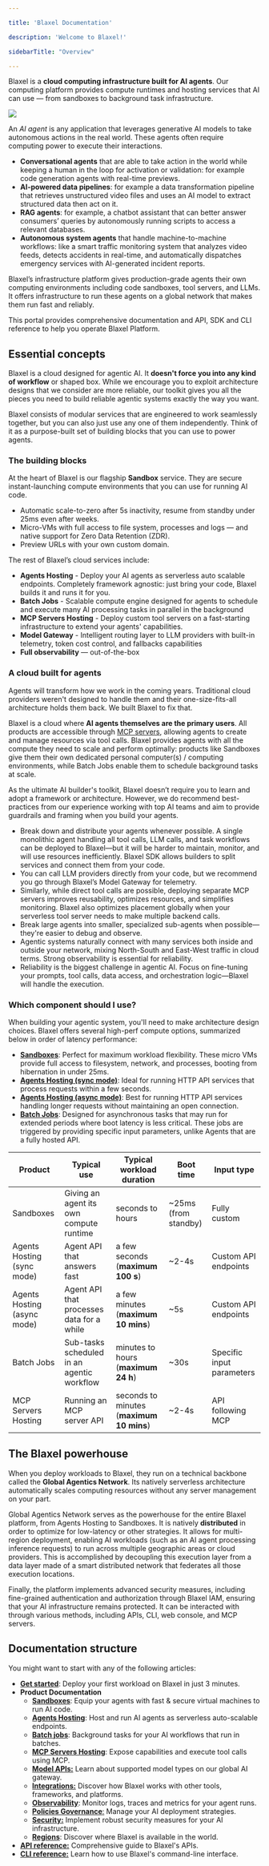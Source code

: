 ```yaml
---

title: 'Blaxel Documentation'

description: 'Welcome to Blaxel!'

sidebarTitle: "Overview"

---
```


Blaxel is a **cloud computing infrastructure built for AI agents**. Our computing platform provides compute runtimes and hosting services that AI can use — from sandboxes to background task infrastructure.

<Frame>
<img src="/img/general/overview-2025-05.png" />
</Frame>

An *AI agent* is any application that leverages generative AI models to take autonomous actions in the real world. These agents often require computing power to execute their interactions.

<Accordion title="Some examples of agents include…">

- **Conversational agents** that are able to take action in the world while keeping a human in the loop for activation or validation: for example code generation agents with real-time previews.
- **AI-powered data pipelines**: for example a data transformation pipeline that retrieves unstructured video files and uses an AI model to extract structured data then act on it.
- **RAG agents**: for example, a chatbot assistant that can better answer consumers’ queries by autonomously running scripts to access a relevant databases.
- **Autonomous system agents** that handle machine-to-machine workflows: like a smart traffic monitoring system that analyzes video feeds, detects accidents in real-time, and automatically dispatches emergency services with AI-generated incident reports.

Blaxel’s infrastructure platform gives production-grade agents their own computing environments including code sandboxes, tool servers, and LLMs. It offers infrastructure to run these agents on a global network that makes them run fast and reliably.

</Accordion>

This portal provides comprehensive documentation and API, SDK and CLI reference to help you operate Blaxel Platform.

## Essential concepts

Blaxel is a cloud designed for agentic AI. It **doesn't force you into any kind of workflow** or shaped box. While we encourage you to exploit architecture designs that we consider are more reliable, our toolkit gives you all the pieces you need to build reliable agentic systems exactly the way you want.

Blaxel consists of modular services that are engineered to work seamlessly together, but you can also just use any one of them independently. Think of it as a purpose-built set of building blocks that you can use to power agents.

### The building blocks

At the heart of Blaxel is our flagship **Sandbox** service. They are secure instant-launching compute environments that you can use for running AI code.

- Automatic scale-to-zero after 5s inactivity, resume from standby under 25ms even after weeks.
- Micro-VMs with full access to file system, processes and logs — and native support for Zero Data Retention (ZDR).
- Preview URLs with your own custom domain.

The rest of Blaxel’s cloud services include:

- **Agents Hosting** - Deploy your AI agents as serverless auto scalable endpoints. Completely framework agnostic: just bring your code, Blaxel builds it and runs it for you.
- **Batch Jobs** - Scalable compute engine designed for agents to schedule and execute many AI processing tasks in parallel in the background
- **MCP Servers Hosting** - Deploy custom tool servers on a fast-starting infrastructure to extend your agents' capabilities.
- **Model Gateway** - Intelligent routing layer to LLM providers with built-in telemetry, token cost control, and fallbacks capabilities
- **Full observability** — out-of-the-box

### A cloud built for agents

Agents will transform how we work in the coming years. Traditional cloud providers weren't designed to handle them and their one-size-fits-all architecture holds them back. We built Blaxel to fix that. 

Blaxel is a cloud where **AI agents themselves are the primary users**. All products are accessible through [MCP servers](MCP-server), allowing agents to create and manage resources via tool calls. Blaxel provides agents with all the compute they need to scale and perform optimally: products like Sandboxes give them their own dedicated personal computer(s) / computing environments, while Batch Jobs enable them to schedule background tasks at scale.

<Accordion title="The Blaxel method">

As the ultimate AI builder's toolkit, Blaxel doesn’t require you to learn and adopt a framework or architecture. However, we do recommend best-practices from our experience working with top AI teams and aim to provide guardrails and framing when you build your agents.

- Break down and distribute your agents whenever possible. A single monolithic agent handling all tool calls, LLM calls, and task workflows can be deployed to Blaxel—but it will be harder to maintain, monitor, and will use resources inefficiently. Blaxel SDK allows builders to split services and connect them from your code.
- You can call LLM providers directly from your code, but we recommend you go through Blaxel’s Model Gateway for telemetry.
- Similarly, while direct tool calls are possible, deploying separate MCP servers improves reusability, optimizes resources, and simplifies monitoring. Blaxel also optimizes placement globally when your serverless tool server needs to make multiple backend calls.
- Break large agents into smaller, specialized sub-agents when possible—they're easier to debug and observe.
- Agentic systems naturally connect with many services both inside and outside your network, mixing North-South and East-West traffic in cloud terms. Strong observability is essential for reliability.
- Reliability is the biggest challenge in agentic AI. Focus on fine-tuning your prompts, tool calls, data access, and orchestration logic—Blaxel will handle the execution.

</Accordion>

### Which component should I use?

When building your agentic system, you'll need to make architecture design choices. Blaxel offers several high-perf compute options, summarized below in order of latency performance:

- [**Sandboxes**](Sandboxes/Overview): Perfect for maximum workload flexibility. These micro VMs provide full access to filesystem, network, and processes, booting from hibernation in under 25ms.
- [**Agents Hosting (sync mode)**](https://docs.blaxel.ai/Agents/Query-agents#default-synchronous-endpoint): Ideal for running HTTP API services that process requests within a few seconds.
- [**Agents Hosting (async mode)**](https://docs.blaxel.ai/Agents/Query-agents#async-endpoint): Best for running HTTP API services handling longer requests without maintaining an open connection.
- [**Batch Jobs**](Jobs/Overview): Designed for asynchronous tasks that may run for extended periods where boot latency is less critical. These jobs are triggered by providing specific input parameters, unlike Agents that are a fully hosted API.

| **Product** | **Typical use** | **Typical workload duration** | **Boot time** | **Input type** |
| --- | --- | --- | --- | --- |
| Sandboxes | Giving an agent its own compute runtime | seconds to hours | ~25ms (from standby) | Fully custom |
| Agents Hosting (sync mode) | Agent API that answers fast | a few seconds (**maximum 100 s**) | ~2-4s | Custom API endpoints |
| Agents Hosting (async mode) | Agent API that processes data for a while | a few minutes (**maximum 10 mins**) | ~5s | Custom API endpoints |
| Batch Jobs | Sub-tasks scheduled in an agentic workflow | minutes to hours (**maximum 24 h**) | ~30s | Specific input parameters |
| MCP Servers Hosting | Running an MCP server API | seconds to minutes (**maximum 10 mins**) | ~2-4s | API following MCP  |

## The Blaxel powerhouse

When you deploy workloads to Blaxel, they run on a technical backbone called the **Global Agentics Network**. Its natively serverless architecture automatically scales computing resources without any server management on your part. 

Global Agentics Network serves as the powerhouse for the entire Blaxel platform, from Agents Hosting to Sandboxes. It is natively **distributed** in order to optimize for low-latency or other strategies. It allows for multi-region deployment, enabling AI workloads (such as an AI agent processing inference requests) to run across multiple geographic areas or cloud providers. This is accomplished by decoupling this execution layer from a data layer made of a smart distributed network that federates all those execution locations.

Finally, the platform implements advanced security measures, including fine-grained authentication and authorization through Blaxel IAM, ensuring that your AI infrastructure remains protected. It can be interacted with through various methods, including APIs, CLI, web console, and MCP servers.

## Documentation structure

You might want to start with any of the following articles:

- [**Get started**](Get-started): Deploy your first workload on Blaxel in just 3 minutes.
- **Product Documentation**
    - [**Sandboxes**](Sandboxes/Overview): Equip your agents with fast & secure virtual machines to run AI code.
    - [**Agents Hosting**](Agents/Overview): Host and run AI agents as serverless auto-scalable endpoints.
    - [**Batch jobs**](Jobs/Overview): Background tasks for your AI workflows that run in batches.
    - [**MCP Servers Hosting**](Functions/Overview): Expose capabilities and execute tool calls using MCP.
    - [**Model APIs:**](Models/Overview) Learn about supported model types on our global AI gateway.
    - [**Integrations:**](Integrations/HuggingFace) Discover how Blaxel works with other tools, frameworks, and platforms.
    - [**Observability**](Observability/Overview): Monitor logs, traces and metrics for your agent runs.
    - [**Policies Governance**](Model-Governance/Policies)[:](Model-Governance/Environments) Manage your AI deployment strategies.
    - [**Security:**](Security/Workspace-access-control) Implement robust security measures for your AI infrastructure.
    - [**Regions**](Infrastructure/Regions): Discover where Blaxel is available in the world.
- [**API reference:**](https://docs.blaxel.ai/api-reference/introduction) Comprehensive guide to Blaxel's APIs.
- [**CLI reference:**](https://docs.blaxel.ai/cli-reference/introduction) Learn how to use Blaxel's command-line interface.